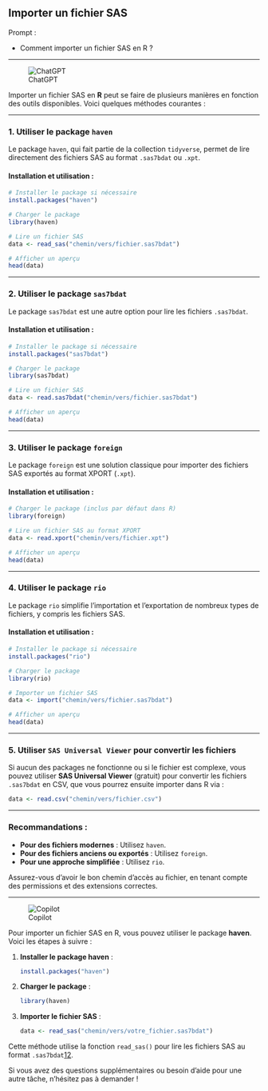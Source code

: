 ## Importer un fichier SAS

::: {.callout-note appearance="simple"}
Prompt : 

* Comment importer un fichier SAS en R ?



:::

----

![ChatGPT](../img/ChatGPT.PNG)

Importer un fichier SAS en **R** peut se faire de plusieurs manières en fonction des outils disponibles. Voici quelques méthodes courantes :

---

### 1. **Utiliser le package `haven`**
Le package `haven`, qui fait partie de la collection `tidyverse`, permet de lire directement des fichiers SAS au format `.sas7bdat` ou `.xpt`.

#### Installation et utilisation :
```R
# Installer le package si nécessaire
install.packages("haven")

# Charger le package
library(haven)

# Lire un fichier SAS
data <- read_sas("chemin/vers/fichier.sas7bdat")

# Afficher un aperçu
head(data)
```

---

### 2. **Utiliser le package `sas7bdat`**
Le package `sas7bdat` est une autre option pour lire les fichiers `.sas7bdat`.

#### Installation et utilisation :
```R
# Installer le package si nécessaire
install.packages("sas7bdat")

# Charger le package
library(sas7bdat)

# Lire un fichier SAS
data <- read.sas7bdat("chemin/vers/fichier.sas7bdat")

# Afficher un aperçu
head(data)
```

---

### 3. **Utiliser le package `foreign`**
Le package `foreign` est une solution classique pour importer des fichiers SAS exportés au format XPORT (`.xpt`).

#### Installation et utilisation :
```R
# Charger le package (inclus par défaut dans R)
library(foreign)

# Lire un fichier SAS au format XPORT
data <- read.xport("chemin/vers/fichier.xpt")

# Afficher un aperçu
head(data)
```

---

### 4. **Utiliser le package `rio`**
Le package `rio` simplifie l'importation et l'exportation de nombreux types de fichiers, y compris les fichiers SAS.

#### Installation et utilisation :
```R
# Installer le package si nécessaire
install.packages("rio")

# Charger le package
library(rio)

# Importer un fichier SAS
data <- import("chemin/vers/fichier.sas7bdat")

# Afficher un aperçu
head(data)
```

---

### 5. **Utiliser `SAS Universal Viewer` pour convertir les fichiers**
Si aucun des packages ne fonctionne ou si le fichier est complexe, vous pouvez utiliser **SAS Universal Viewer** (gratuit) pour convertir les fichiers `.sas7bdat` en CSV, que vous pourrez ensuite importer dans R via :

```R
data <- read.csv("chemin/vers/fichier.csv")
```

---

### Recommandations :
- **Pour des fichiers modernes** : Utilisez `haven`.
- **Pour des fichiers anciens ou exportés** : Utilisez `foreign`.
- **Pour une approche simplifiée** : Utilisez `rio`.

Assurez-vous d’avoir le bon chemin d’accès au fichier, en tenant compte des permissions et des extensions correctes.

----

![Copilot](../img/copilot.PNG)

Pour importer un fichier SAS en R, vous pouvez utiliser le package **haven**. Voici les étapes à suivre :

1. **Installer le package haven** :
   ```R
   install.packages("haven")
   ```

2. **Charger le package** :
   ```R
   library(haven)
   ```

3. **Importer le fichier SAS** :
   ```R
   data <- read_sas("chemin/vers/votre_fichier.sas7bdat")
   ```

Cette méthode utilise la fonction `read_sas()` pour lire les fichiers SAS au format `.sas7bdat`[1](https://www.statology.org/import-sas-into-r/)[2](https://r-craft.org/how-to-load-sas-files-in-r-transitioning-from-sas-to-r-with-seamless-data-integration/).

Si vous avez des questions supplémentaires ou besoin d'aide pour une autre tâche, n'hésitez pas à demander !